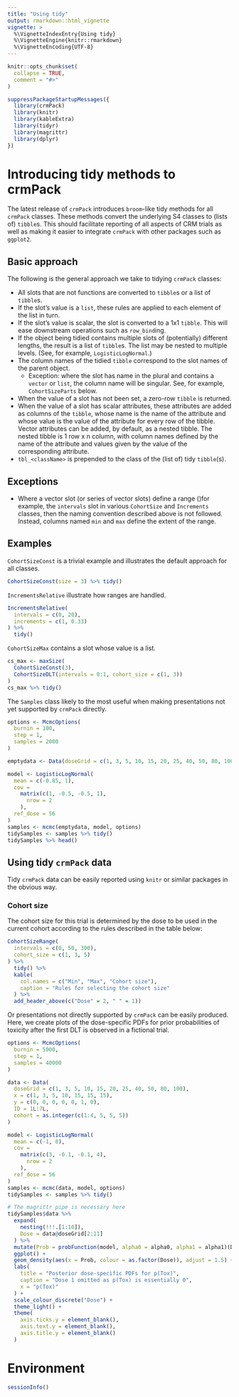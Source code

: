 ```yaml
---
title: "Using tidy"
output: rmarkdown::html_vignette
vignette: >
  %\VignetteIndexEntry{Using tidy}
  %\VignetteEngine{knitr::rmarkdown}
  %\VignetteEncoding{UTF-8}
---
```


```r
knitr::opts_chunk$set(
  collapse = TRUE,
  comment = "#>"
)
```

```r
suppressPackageStartupMessages({
  library(crmPack)
  library(knitr)
  library(kableExtra)
  library(tidyr)
  library(magrittr)
  library(dplyr)
})
```

# Introducing tidy methods to crmPack
The latest release of `crmPack` introduces `broom`-like tidy methods for all `crmPack` classes.  These methods convert the underlying S4 classes to (lists of) `tibble`s.  This should facilitate reporting of all aspects of CRM trials as well as making it easier to integrate `crmPack` with other packages such as `ggplot2`.

## Basic approach
The following is the general approach we take to tidying `crmPack` classes:

* All slots that are not functions are converted to `tibble`s or a list of `tibble`s.
* If the slot's value is a `list`, these rules are applied to each element of the list in turn.
* If the slot's value is scalar, the slot is converted to a 1x1 `tibble`.  This will ease downstream operations such as `row_bind`ing.
* If the object being tidied contains multiple slots of (potentially) different lengths, the result is a list of `tibble`s.  The list may be nested to multiple levels.  (See, for example, `LogisticLogNormal`.)
* The column names of the tidied `tibble` correspond to the slot names of the parent object.
  * Exception: where the slot has name in the plural and contains a `vector` or `list`, the column name will be singular.  See, for example, `CohortSizeParts` below.
* When the value of a slot has not been set, a zero-row `tibble` is returned.
* When the value of a slot has scalar attributes, these attributes are added as columns of the `tibble`, whose name is the name of the attribute and whose value is the value of the attribute for every row of the tibble.  Vector attributes can be added, by default, as a nested tibble.
  The nested tibble is 1 row x n column, with column names defined by the name of the attribute and values given by the value of the corresponding attribute.
* `tbl_<className>` is prepended to the class of the (list of) tidy `tibble`(s).

## Exceptions
*  Where a vector slot (or series of vector slots) define a range ()for example, the `intervals` slot in various `CohortSize` and `Increments` classes, then the naming convention described above is not followed.  Instead, columns named `min` and `max` define the extent of the range.

## Examples

`CohortSizeConst` is a trivial example and illustrates the default approach for all classes.

```r
CohortSizeConst(size = 3) %>% tidy()
```

`IncrementsRelative` illustrate how ranges are handled.

```r
IncrementsRelative(
  intervals = c(0, 20),
  increments = c(1, 0.33)
) %>%
  tidy()
```

`CohortSizeMax` contains a slot whose value is a list.

```r
cs_max <- maxSize(
  CohortSizeConst(3),
  CohortSizeDLT(intervals = 0:1, cohort_size = c(1, 3))
)
cs_max %>% tidy()
```

The `Samples` class likely to the most useful when making presentations not yet supported by `crmPack` directly.

```r
options <- McmcOptions(
  burnin = 100,
  step = 1,
  samples = 2000
)

emptydata <- Data(doseGrid = c(1, 3, 5, 10, 15, 20, 25, 40, 50, 80, 100))

model <- LogisticLogNormal(
  mean = c(-0.85, 1),
  cov =
    matrix(c(1, -0.5, -0.5, 1),
      nrow = 2
    ),
  ref_dose = 56
)
samples <- mcmc(emptydata, model, options)
tidySamples <- samples %>% tidy()
tidySamples %>% head()
```

## Using tidy `crmPack` data

Tidy `crmPack` data can be easily reported using `knitr` or similar packages in the obvious way.

### Cohort size

The cohort size for this trial is determined by the dose to be used in the current cohort according to the rules described in the table below:

```r
CohortSizeRange(
  intervals = c(0, 50, 300),
  cohort_size = c(1, 3, 5)
) %>%
  tidy() %>%
  kable(
    col.names = c("Min", "Max", "Cohort size"),
    caption = "Rules for selecting the cohort size"
  ) %>%
  add_header_above(c("Dose" = 2, " " = 1))
```

Or presentations not directly supported by `crmPack` can be easily produced.  Here, we create plots of the dose-specific PDFs for prior probabilities of toxicity after the first DLT is observed in a fictional trial.

```r
options <- McmcOptions(
  burnin = 5000,
  step = 1,
  samples = 40000
)

data <- Data(
  doseGrid = c(1, 3, 5, 10, 15, 20, 25, 40, 50, 80, 100),
  x = c(1, 3, 5, 10, 15, 15, 15),
  y = c(0, 0, 0, 0, 0, 1, 0),
  ID = 1L:7L,
  cohort = as.integer(c(1:4, 5, 5, 5))
)

model <- LogisticLogNormal(
  mean = c(-1, 0),
  cov =
    matrix(c(3, -0.1, -0.1, 4),
      nrow = 2
    ),
  ref_dose = 56
)
samples <- mcmc(data, model, options)
tidySamples <- samples %>% tidy()

# The magrittr pipe is necessary here
tidySamples$data %>%
  expand(
    nesting(!!!.[1:10]),
    Dose = data@doseGrid[2:11]
  ) %>%
  mutate(Prob = probFunction(model, alpha0 = alpha0, alpha1 = alpha1)(Dose)) %>%
  ggplot() +
  geom_density(aes(x = Prob, colour = as.factor(Dose)), adjust = 1.5) +
  labs(
    title = "Posterior dose-specific PDFs for p(Tox)",
    caption = "Dose 1 omitted as p(Tox) is essentially 0",
    x = "p(Tox)"
  ) +
  scale_colour_discrete("Dose") +
  theme_light() +
  theme(
    axis.ticks.y = element_blank(),
    axis.text.y = element_blank(),
    axis.title.y = element_blank()
  )
```

# Environment

```r
sessionInfo()
```
